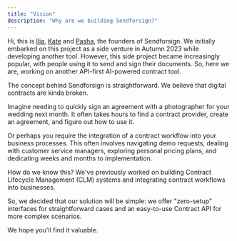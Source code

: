 ```yaml
---
title: "Vision"
description: "Why are we building Sendforsign?"
---
```


Hi, this is [Ilia](https://www.linkedin.com/in/ibillidi/), [Kate](https://www.linkedin.com/in/ekabovk/) and 
[Pasha](https://www.linkedin.com/in/pavelzhukov87/), the founders of Sendforsign. We initially embarked on this 
project as a side venture in Autumn 2023 while developing another tool. However, this side project 
became increasingly popular, with people using it to send and sign their documents. So, here we are, 
working on another API-first AI-powered contract tool.

The concept behind Sendforsign is straightforward. We believe that digital contracts are kinda broken.

Imagine needing to quickly sign an agreement with a photographer for your wedding next month. It often takes 
hours to find a contract provider, create an agreement, and figure out how to use it.

Or perhaps you require the integration of a contract workflow into your business processes. This often involves 
navigating demo requests, dealing with customer service managers, exploring personal pricing plans, and dedicating 
weeks and months to implementation.

How do we know this? We've previously worked on building Contract Lifecycle Management (CLM) systems and integrating 
contract workflows into businesses.

So, we decided that our solution will be simple: we offer "zero-setup" interfaces for straightforward cases and an 
easy-to-use Contract API for more complex scenarios.

We hope you'll find it valuable.







